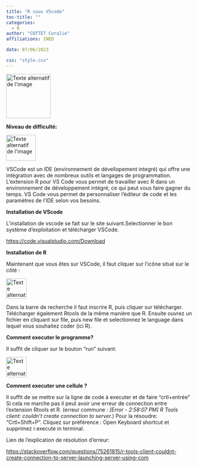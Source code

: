 ```yaml
---
title: "R sous VScode"
toc-title: ""
categories:
  - R
author: "COTTET Coralie"
affiliations: INED

date: 07/06/2023

css: "style.css"
---
```


<img src="Visual_Studio_Code_1.35_icon.svg.png" alt="Texte alternatif de l'image" title="Titre de l'image" width="120" height="120"/>

__Niveau de difficulté:__

<img src="niveau_difficulte\2_piment.png" alt="Texte alternatif de l'image" title="Titre de l'image" width="80" height="70"/>


VSCode est un IDE (environnement de dévellopement integré) qui offre une intégration avec de nombreux outils et langages de programmation. L'extension R pour VS Code vous permet de travailler avec R dans un environnement de développement intégré, ce qui peut vous faire gagner du temps. VS Code vous permet de personnaliser l'éditeur de code et les paramètres de l'IDE selon vos besoins.

__Installation de VScode__



L'installation de vscode se fait sur le site suivant.Selectionner le bon système d'exploitation et télécharger VSCode.

<https://code.visualstudio.com/Download>



__Installation de R__



Maintenant que vous êtes sur VSCode, il faut cliquer sur l'icône situé sur le côté :

<img src="icone_extension_vscode.png" alt="Texte alternatif de l'image" title="Titre de l'image" width="55" height="55"/>

Dans la barre de recherche il faut inscrire R, puis cliquer sur télécharger. 
Télécharger également Rtools de la même manière que R. Ensuite ouvrez un fichier en cliquant sur file, puis new file et selectionnez le language dans lequel vous souhaitez coder (ici R). 

__Comment executer le programme?__ 



Il suffit de cliquer sur le bouton "run" suivant:

<img src="run_r_vscode.png" alt="Texte alternatif de l'image" title="Titre de l'image" width="55" height="55"/>

__Comment executer une cellule ?__


Il suffit de se mettre sur la ligne de code à executer et de faire "crtl+entrée"
Si cela ne marche pas il peut avoir une erreur de connection entre l'extension Rtools et R. (erreur commune : _[Error - 2:58:07 PM] R Tools client: couldn't create connection to server._)
Pour la résoudre:
"Crtl+Shift+P". Cliquez sur préférence : Open Keyboard shortcut et supprimez r.execute in terminal.

Lien de l'explication de résolution d'erreur:

<https://stackoverflow.com/questions/75261815/r-tools-client-couldnt-create-connection-to-server-launching-server-using-com>


